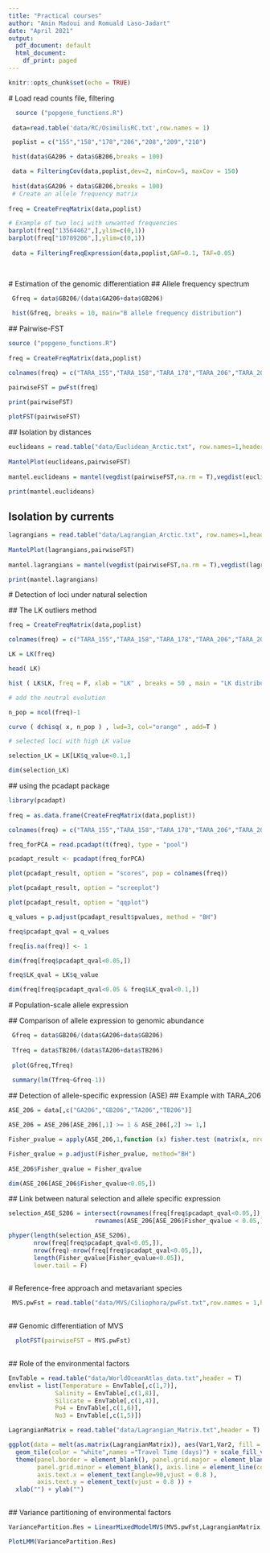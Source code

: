 ```yaml
---
title: "Practical courses"
author: "Amin Madoui and Romuald Laso-Jadart"
date: "April 2021"
output:
  pdf_document: default
  html_document:
    df_print: paged
---
```


```r
knitr::opts_chunk$set(echo = TRUE)
```
  
  # Load read counts file, filtering
  
```r
  source ("popgene_functions.R")  
  
 data=read.table('data/RC/OsimilisRC.txt',row.names = 1) 

 poplist = c("155","158","178","206","208","209","210")

 hist(data$GA206 + data$GB206,breaks = 100)

 data = FilteringCov(data,poplist,dev=2, minCov=5, maxCov = 150)
 
 hist(data$GA206 + data$GB206,breaks = 100)
 # Create an allele frequency matrix
    
freq = CreateFreqMatrix(data,poplist)

# Example of two loci with unwanted frequencies
barplot(freq["13564462",],ylim=c(0,1))
barplot(freq["10789206",],ylim=c(0,1))
 
 data = FilteringFreqExpression(data,poplist,GAF=0.1, TAF=0.05)
  
  
```
  #   Estimation of the genomic differentiation
  ##    Allele frequency spectrum

```r
 Gfreq = data$GB206/(data$GA206+data$GB206)  
 
 hist(Gfreq, breaks = 10, main="B allele frequency distribution")  
```
 
 ##  Pairwise-FST
 
```r
source ("popgene_functions.R")  
 
freq = CreateFreqMatrix(data,poplist) 

colnames(freq) = c("TARA_155","TARA_158","TARA_178","TARA_206","TARA_208","TARA_209","TARA_210")   

pairwiseFST = pwFst(freq)  

print(pairwiseFST)  
 
plotFST(pairwiseFST)  
```
 
 ## Isolation by distances
 
```r

euclideans = read.table("data/Euclidean_Arctic.txt", row.names=1,header = TRUE)
 
MantelPlot(euclideans,pairwiseFST)
 
mantel.euclideans = mantel(vegdist(pairwiseFST,na.rm = T),vegdist(euclideans,na.rm = T))

print(mantel.euclideans)
```

## Isolation by currents

```r
lagrangians = read.table("data/Lagrangian_Arctic.txt", row.names=1,header = TRUE)
 
MantelPlot(lagrangians,pairwiseFST)
 
mantel.lagrangians = mantel(vegdist(pairwiseFST,na.rm = T),vegdist(lagrangians,na.rm = T))

print(mantel.lagrangians)


```
  
 # Detection of loci under natural selection
 
 ## The LK outliers method 
 
```r

freq = CreateFreqMatrix(data,poplist) 

colnames(freq) = c("TARA_155","TARA_158","TARA_178","TARA_206","TARA_208","TARA_209","TARA_210")  

LK = LK(freq)  

head( LK)  

hist ( LK$LK, freq = F, xlab = "LK" , breaks = 50 , main = "LK distribution")  

# add the neutral evolution  

n_pop = ncol(freq)-1  

curve ( dchisq( x, n_pop ) , lwd=3, col="orange" , add=T )  

# selected loci with high LK value 

selection_LK = LK[LK$q_value<0.1,]  

dim(selection_LK)  
```
 
 ## using the pcadapt package
```r
library(pcadapt)
 
freq = as.data.frame(CreateFreqMatrix(data,poplist)) 

colnames(freq) = c("TARA_155","TARA_158","TARA_178","TARA_206","TARA_208","TARA_209","TARA_210")   

freq_forPCA = read.pcadapt(t(freq), type = "pool")

pcadapt_result <- pcadapt(freq_forPCA)

plot(pcadapt_result, option = "scores", pop = colnames(freq))

plot(pcadapt_result, option = "screeplot")

plot(pcadapt_result, option = "qqplot")

q_values = p.adjust(pcadapt_result$pvalues, method = "BH")

freq$pcadapt_qval = q_values

freq[is.na(freq)] <- 1

dim(freq[freq$pcadapt_qval<0.05,])

freq$LK_qval = LK$q_value

dim(freq[freq$pcadapt_qval<0.05 & freq$LK_qval<0.1,])

```
 
 # Population-scale allele expression  
 
 ## Comparison of allele expression to genomic abundance
 
```r

 Gfreq = data$GB206/(data$GA206+data$GB206)  
 
 Tfreq = data$TB206/(data$TA206+data$TB206) 
 
 plot(Gfreq,Tfreq)  
 
 summary(lm(Tfreq~Gfreq-1))  
```
 
 ## Detection of allele-specific expression (ASE)
 ## Example with TARA_206
```r
 
ASE_206 = data[,c("GA206","GB206","TA206","TB206")]

ASE_206 = ASE_206[ASE_206[,1] >= 1 & ASE_206[,2] >= 1,]

Fisher_pvalue = apply(ASE_206,1,function (x) fisher.test (matrix(x, nrow = 2))$p.value) 

Fisher_qvalue = p.adjust(Fisher_pvalue, method="BH")  
 
ASE_206$Fisher_qvalue = Fisher_qvalue

dim(ASE_206[ASE_206$Fisher_qvalue<0.05,])

```
 
 ## Link between natural selection and allele specific expression
 
```r

selection_ASE_S206 = intersect(rownames(freq[freq$pcadapt_qval<0.05,]),
                        rownames(ASE_206[ASE_206$Fisher_qvalue < 0.05,])) 

phyper(length(selection_ASE_S206),   
       nrow(freq[freq$pcadapt_qval<0.05,]),  
       nrow(freq)-nrow(freq[freq$pcadapt_qval<0.05,]),  
       length(Fisher_qvalue[Fisher_qvalue<0.05]),
       lower.tail = F)  
  
```
 
 # Reference-free approach and metavariant species
 
```r
  
 MVS.pwFst = read.table("data/MVS/Ciliophora/pwFst.txt",row.names = 1,header=T)
  
```
 ## Genomic differentiation of MVS
 
```r
  
  plotFST(pairwiseFST = MVS.pwFst)
  
```
 
 ## Role of the environmental factors
 
```r
EnvTable = read.table("data/WorldOceanAtlas_data.txt",header = T)
envlist = list(Temperature = EnvTable[,c(1,7)],
             Salinity = EnvTable[,c(1,8)],
             Silicate = EnvTable[,c(1,4)],
             Po4 = EnvTable[,c(1,6)], 
             No3 = EnvTable[,c(1,5)])

LagrangianMatrix = read.table("data/Lagrangian_Matrix.txt",header = T)

ggplot(data = melt(as.matrix(LagrangianMatrix)), aes(Var1,Var2, fill = value)) + 
  geom_tile(color = "white",names ="Travel Time (days)") + scale_fill_viridis() + 
  theme(panel.border = element_blank(), panel.grid.major = element_blank(),
        panel.grid.minor = element_blank(), axis.line = element_line(colour = "black"),
        axis.text.x = element_text(angle=90,vjust = 0.8 ), 
        axis.text.y = element_text(vjust = 0.8 )) +
  xlab("") + ylab("")
 
```
  
 ## Variance partitioning of environmental factors
  
```r
   
VariancePartition.Res = LinearMixedModelMVS(MVS.pwFst,LagrangianMatrix,envlist)

PlotLMM(VariancePartition.Res) 

```
